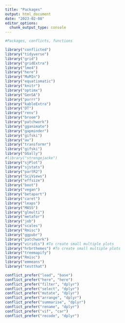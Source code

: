 ```yaml
---
title: "Packages"
output: html_document
date: "2023-02-08"
editor_options: 
  chunk_output_type: console
---
```


```r

#Packages, conflicts, functions

library("conflicted")
library("tidyverse")
library("grid")
library("gridExtra") 
library("lme4")
library("here")
library("MuMIn")
library("equatiomatic")
library("knitr")
library("optimx")
library("GenSA")
library("purrr")
library("kableExtra")
library("DT")
library("renv")
library("broom")
library("patchwork")
library("gganimate") 
library("gapminder")
library("gifski")
library("av")
library("transformr")
library("gifski")
library("GGally")
#library("strengejacke")
library("sjPlot")
library("sjstats")
library("partR2")
library("SciViews")
library("effsize")
library("boot")
library("vegan")
library("betapart")
library("caret")
library("leaps")
library("MASS")
library("glmulti")
library("metafor")
library("job")
library("scales")
library("Rmisc")
library("ggpubr")
library("patchwork")
library("viridis") #To create small multiple plots
library("hrbrthemes") #To create small multiple plots
library("treemapify")
library("Rmisc")
library("emmeans")
library("testthat")

conflict_prefer("load", "base")
conflict_prefer("here", "here")
conflict_prefer("filter", "dplyr")
conflict_prefer("select", "dplyr")
conflict_prefer("mutate", "dplyr")
conflict_prefer("arrange", "dplyr")
conflict_prefer("summarise", "dplyr")
conflict_prefer("rename", "dplyr")
conflict_prefer("vif", "car")
conflict_prefer("recode", "dplyr")
```